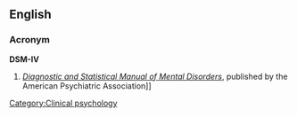 ==English==
===Acronym===
'''DSM-IV'''
#''[[Diagnostic and Statistical Manual of Mental Disorders]]'', published by the American Psychiatric Association]]

[[Category:Clinical psychology]]